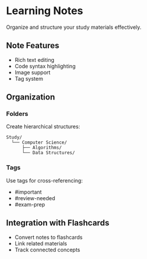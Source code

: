 # Learning Notes

Organize and structure your study materials effectively.

## Note Features

- Rich text editing
- Code syntax highlighting
- Image support
- Tag system

## Organization

### Folders

Create hierarchical structures:

```
Study/
  └── Computer Science/
      ├── Algorithms/
      └── Data Structures/
```

### Tags

Use tags for cross-referencing:

- #important
- #review-needed
- #exam-prep

## Integration with Flashcards

- Convert notes to flashcards
- Link related materials
- Track connected concepts
